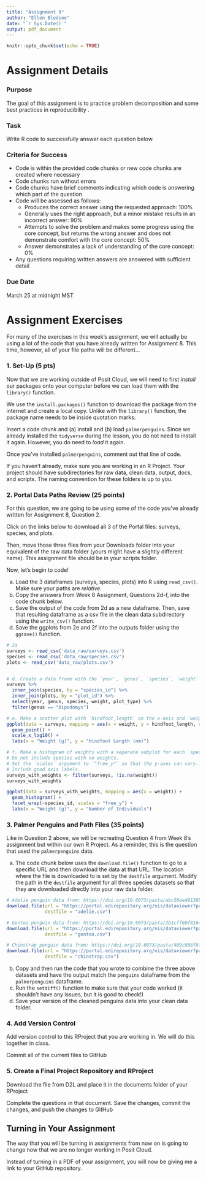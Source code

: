 ```yaml
---
title: "Assignment 9"
author: "Ellen Bledsoe"
date: "`r Sys.Date()`"
output: pdf_document
---
```


```r
knitr::opts_chunk$set(echo = TRUE)
```

# Assignment Details

### Purpose

The goal of this assignment is to practice problem decomposition and some best practices in reproducibility .

### Task

Write R code to successfully answer each question below.

### Criteria for Success

-   Code is within the provided code chunks or new code chunks are created where necessary
-   Code chunks run without errors
-   Code chunks have brief comments indicating which code is answering which part of the question
-   Code will be assessed as follows:
    -   Produces the correct answer using the requested approach: 100%
    -   Generally uses the right approach, but a minor mistake results in an incorrect answer: 90%
    -   Attempts to solve the problem and makes some progress using the core concept, but returns the wrong answer and does not demonstrate comfort with the core concept: 50%
    -   Answer demonstrates a lack of understanding of the core concept: 0%
-   Any questions requiring written answers are answered with sufficient detail

### Due Date

March 25 at midnight MST

# Assignment Exercises

For many of the exercises in this week's assignment, we will actually be using a lot of the code that you have already written for Assignment 8. This time, however, all of your file paths will be different...

### 1. Set-Up (5 pts)

Now that we are working outside of Posit Cloud, we will need to first *install* our packages onto your computer before we can load them with the `library()` function.

We use the `install.packages()` function to download the package from the internet and create a local copy. Unlike with the `library()` function, the package name needs to be inside quotation marks.

Insert a code chunk and (a) install and (b) load `palmerpenguins`. Since we already installed the `tidyverse` during the lesson, you do not need to install it again. However, you do need to *load* it again.

Once you've installed `palmerpenguins`, comment out that line of code.

If you haven't already, make sure you are working in an R Project. Your project should have subdirectories for raw data, clean data, output, docs, and scripts. The naming convention for these folders is up to you.

### 2. Portal Data Paths Review (25 points)

For this question, we are going to be using some of the code you've already written for Assignment 8, Question 2.

Click on the links below to download all 3 of the Portal files: surveys, species, and plots.

Then, move those three files from your Downloads folder into your equivalent of the raw data folder (yours might have a slightly different name). This assignment file should be in your scripts folder.

Now, let's begin to code!

a.    Load the 3 dataframes (surveys, species, plots) into R using `read_csv()`. Make sure your paths are _relative_.
b.    Copy the answers from Week 8 Assignment, Questions 2d-f, into the code chunk below.
c.    Save the output of the code from 2d as a new dataframe. Then, save that resulting dataframe as a csv file in the clean data subdirectory using the `write_csv()` function.
d.    Save the ggplots from 2e and 2f into the outputs folder using the `ggsave()` function.

```r
# 2a
surveys <- read_csv('data_raw/surveys.csv')
species <- read_csv('data_raw/species.csv')
plots <- read_csv('data_raw/plots.csv')


# d. Create a data frame with the `year`, `genus`, `species`, `weight` and `plot_type` for all cases where the `genus` is `"Dipodomys"`.
surveys %>%
  inner_join(species, by = "species_id") %>%
  inner_join(plots, by = "plot_id") %>%
  select(year, genus, species, weight, plot_type) %>%
  filter(genus == "Dipodomys")

# e. Make a scatter plot with `hindfoot_length` on the x-axis and `weight` on the y-axis. Color the points by `species_id`. Include good axis labels.
ggplot(data = surveys, mapping = aes(x = weight, y = hindfoot_length, color = species_id)) +
  geom_point() +
  scale_x_log10() +
  labs(x = "Weight (g)", y = "Hindfoot Length (mm)")

# f. Make a histogram of weights with a separate subplot for each `species_id`.
# Do not include species with no weights.
# Set the `scales` argument to `"free_y"` so that the y-axes can vary.
# Include good axis labels.
surveys_with_weights <- filter(surveys, !is.na(weight))
surveys_with_weights

ggplot(data = surveys_with_weights, mapping = aes(x = weight)) +
  geom_histogram() +
  facet_wrap(~species_id, scales = "free_y") +
  labs(x = "Weight (g)", y = "Number of Individuals")
```

### 3. Palmer Penguins and Path Files (35 points)

Like in Question 2 above, we will be recreating Question 4 from Week 8's assignment but within our own R Project. As a reminder, this is the question that used the `palmerpenguins` data.

a.    The code chunk below uses the `download.file()` function to go to a specific URL and then download the data at that URL. The location where the file is downloaded to is set by the `destfile` argument. Modify the path in the `destfile` argument for all three species datasets so that they are downloaded directly into your raw data folder.

```r
# Adelie penguin data from: https://doi.org/10.6073/pasta/abc50eed9138b75f54eaada0841b9b86
download.file(url = "https://portal.edirepository.org/nis/dataviewer?packageid=knb-lter-pal.219.3&entityid=002f3893385f710df69eeebe893144ff",
              destfile = "adelie.csv")

# Gentoo penguin data from: https://doi.org/10.6073/pasta/2b1cff60f81640f182433d23e68541ce
download.file(url = "https://portal.edirepository.org/nis/dataviewer?packageid=knb-lter-pal.220.3&entityid=e03b43c924f226486f2f0ab6709d2381",
              destfile = "gentoo.csv")

# Chinstrap penguin data from: https://doi.org/10.6073/pasta/409c808f8fc9899d02401bdb04580af7
download.file(url = "https://portal.edirepository.org/nis/dataviewer?packageid=knb-lter-pal.221.2&entityid=fe853aa8f7a59aa84cdd3197619ef462",
              destfile = "chinstrap.csv")
```

b.    Copy and then run the code that you wrote to combine the three above datasets and have the output match the `penguins` dataframe from the `palmerpenguins` dataframe.
c.    Run the `setdiff()` function to make sure that your code worked (it shouldn't have any issues, but it is good to check!)
d.    Save your version of the cleaned penguins data into your clean data folder.

### 4. Add Version Control

Add version control to this RProject that you are working in. We will do this together in class.

Commit all of the current files to GitHub

### 5. Create a Final Project Repository and RProject

Download the file from D2L and place it in the documents folder of your RProject

Complete the questions in that document. Save the changes, commit the changes, and push the changes to GitHub

## Turning in Your Assignment

The way that you will be turning in assignments from now on is going to change now that we are no longer working in Posit Cloud.

Instead of turning in a PDF of your assignment, you will now be giving me a link to your GitHub repository. 
